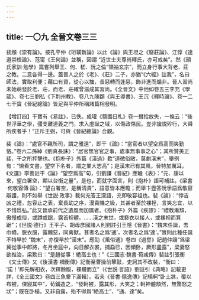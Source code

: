```yaml
---
---
---
```

title: 一〇九 全晉文卷三三
---




裴頠《崇有論》。按孔平仲《珩璜新論》以此《論》與王坦之《廢莊論》、江惇《達道崇檢論》、范甯《王何論》並稱，因謂 “近世士夫尊尚釋氏，亦可戒矣”。然《顔氏家訓·勉學》篇嘗列舉王、何、嵇、阮之倫“領袖玄宗”，而立身行事大背老、莊之教。二意各得一邊。蓋晉人之於《老》、《莊》二子，亦猶“《六經》註我”，名曰師法，實取利便；藉口有資，從心以撦，長惡轉而逢惡，飾非進而煽非。晉人習尚未始萌發於老、莊，而老、莊確曾滋成其習尚。《全晉文》中他如卷五三李充《學箴》、卷七三劉弘《下荆州教》、卷八九陳頵《與王導書》、王沉《釋時論》、卷一二七干寶《晉紀總論》皆足與平仲所稱諸篇相發明。

【增訂四】干寶有《易註》，已佚。成瓘《篛園日札》卷一掇拾放失，一條云：“後世浮華之學，彊支離道義之門，求入虛誕之域，以傷政傷民。豈非讒説殄行，大舜所疾者乎！”正斥王弼，可與《晉紀總論》合觀。

裴《論》：“處官不親所司，謂之雅遠”，即干《論》：“當官者以望空爲高而笑勤恪。”卷六二孫綽《劉真長誄》：“居官無官官之事，處事無事事之心”；其所贊美正裴、干之所抨擊也。《抱朴子》外篇《漢過》歎“道微俗敝，莫劇漢末”，舉例有：“懒看文書，望空下名者，謂之業大志高”；是漢末已有其風，晉特加厲耳。《文選》李善註干《論》“望空爲高”句，引劉謙《晉紀》應瞻《表》：“元、康以來，望白署空，顯以台衡之量”，是也，而就字面言，則《抱朴》語可補註。《梁書·何敬容傳·論》：“望白署空，是稱清貴”，語意皆本應瞻；而舉卞壺答阮孚語爲敬容辯護，則不如舉《世説·政事》載何充答王濛語，充即敬容祖也。裴《論》：“悖吉凶之禮，忽容止之表，棄長幼之序，漫貴賤之級，其甚者至於裸裎，言笑忘宜，以不惜爲弘。”此又晉承前代之遺風而加厲者。《抱朴子》外篇《疾謬》：“禮教漸頽，傲慢成俗，或蹲或踞，露首袒體。……漢之末世，或褻衣以接人，或裸袒而箕踞”；《世説·德行》王平子、胡毋彦國諸人則劉註引王隱《晉書》：“魏末任誕，去巾幘，脱衣服，露醜惡，同禽獸。甚者名之爲‘通’，次者名之爲‘達’。”實則此種任誕不特早於 “魏末”，亦復早於“漢末”。應劭《風俗通》卷四《過譽》記趙仲讓“爲梁冀從事中郎將，冬月坐庭中，向日解衣裘，捕蝨已，因傾卧，厥形盡露”，梁妻怒欲推治，梁歎曰：“是趙從事！絶高士也！”《三國志·魏書·荀彧傳》裴註引張衡《文士傳》又《後漢書·襧衡傳》記衡至曹操前擊鼓，吏訶其不改裝，“衡曰： ‘諾！’即先解衵衣，次釋餘服，裸體而立”（《世説·言語》劉註引《典略》記載更詳，《全三國文》卷四三魚豢下漏輯）。若夫《晉書·隱逸傳》記楊軻“卧土牀，覆以布被，倮寢其中”，荀鋪造之，“發軻被，露其形，大笑之；軻神體頽然，無驚怒之狀”；既在卧榻，又非自露，殆不得爲“絶高士”、“通、達”矣。
